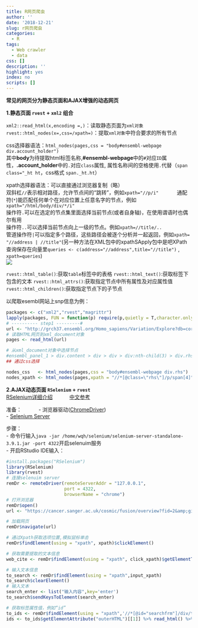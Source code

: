 ```yaml
---
title: R网页爬虫
author: ''
date: '2018-12-21'
slug: r网页爬虫
categories:
  - R
tags:
  - Web crawler
  - data
css: []
description: ''
highlight: yes
index: no
scripts: []
---
```






**常见的网页分为静态页面和AJAX增强的动态网页**   

**1.静态页面 `rvest` + `xml2` 组合**  

`xml2::read_html(x,encoding =,)`：读取静态页面为`xml对象`    
`rvest::html_nodes(x=,css=/xpath=)`：提取`xml对象`中符合要求的所有节点    
  
css选择器语法：`html_nodes(pages,css = "body#ensembl-webpage div.account_holder")`    
其中**body**为待提取html标签名称,**#ensembl-webpage**中的`#`对应`ID`属性，**.account_holder**中的`.`对应`class`属性, 属性名称间的空格使用`.`代替（`span class="_ht ht`，css格式 `span._ht.ht`）    

xpath选择器语法：可以直接通过浏览器复制（略）   
双斜杠`//`表示相对路径，允许节点间的“跳转”，例如`xpath="//p/i"`      　　　
通配符(`*`)能匹配任何单个在对应位置上任意名字的节点，例如`xpath="/html/body/div/*/i"`   
操作符`.`可以在选定的节点集里面选择当前节点(或者自身轴)，在使用谓语时也偶尔有用   
操作符`..`可以选择当前节点向上一级的节点。例如`xpath=//title/..`   
管道操作符`|`可以指定多个路径，这些路径会被逐个分析并一起返回，例如`xpath= "//address | //title"`(另一种方法在XML包中的xpathSApply包中是吧XPath查询保存在向量里`queries <- c(address="//address",title="//title")` , `xpath=queries`)   
![](/post/2018-12-21-r网页爬虫_files/捕获.PNG)


`rvest::html_table()`:获取`table`标签中的表格
`rvest::html_text()`:获取标签下包含的文本
`rvest::html_attrs()`:获取指定节点中所有属性及对应属性值
`rvest::html_children()`:获取指定节点下的子节点

以爬取esembl网站上snp信息为例：

```r
packages <- c("xml2","rvest","magrittr")
lapply(packages, FUN = function(p) require(p,quietly = T,character.only = T))
# ---------- step1 ---------#
url <- "http://grch37.ensembl.org/Homo_sapiens/Variation/Explore?db=core;r=9:22125003-22126003;v=rs1333049;vdb=variation;vf=909181"
# 读取HTML网页到xml_document对象
pages <- read_html(url)  

# 从xml_document对象中选择节点
#ensembl_panel_1 > div.content > div > div > div:nth-child(3) > div.rhs > p > span:nth-child(4)
## 通过css选择

nodes_css   <- html_nodes(pages,css = "body#ensembl-webpage div.rhs")  %>% html_nodes(css = "span") %>%  '['(20) %>% html_text() %>% '[['(1)
nodes_xpath <- html_nodes(pages,xpath = "//*[@class=\"rhs\"]/p/span[4]") %>% html_text()


```


**2.AJAX动态页面 `RSelenium` + `rvest`**   
[RSelenium详细介绍](https://rpubs.com/johndharrison/RSelenium-Basics)　　　
[中文参考]([利用RSelenium抓取动态页面](https://zhuanlan.zhihu.com/p/24772389))   

准备：　　　
- 浏览器驱动([ChromeDriver](https://sites.google.com/a/chromium.org/chromedriver/))   
- [Selenium Server](https://selenium-release.storage.googleapis.com/index.html)   

步骤：   
- 命令行输入`java -jar /home/wqh/selenium/selenium-server-standalone-3.9.1.jar -port 4322`开启selenuim服务   
- 开启RStudio IDE输入：
```r
#install.packages("RSelenium")
library(RSelenium)
library(rvest)
# 连接selenuim server
remDr <- remoteDriver(remoteServerAddr = "127.0.0.1", 
                      port = 4322, 
                      browserName = "chrome")
# 打开浏览器
remDr$open()
url <- "https://cancer.sanger.ac.uk/cosmic/fusion/overview?fid=2&amp;gid=75087"

# 加载网页
remDr$navigate(url)

# 通过Xpath获取选项位置,模拟鼠标单击
remDr$findElement(using = "xpath", xpath)$clickElement()

# 获取需要提取的文本信息
web_cite <- remDr$findElement(using = "xpath", click_xpath)$getElementText()[[1]]

# 输入文本信息
to_search <- remDr$findElement(using = "xpath",input_xpath)
to_search$clearElement()
# 输入文本
search_enter <- list("输入内容",key='enter')
to_search$sendKeysToElement(search_enter) 

# 获取标签属性值，例如“id”
to_ids <- remDr$findElement(using = "xpath",'//*[@id="searchfrm"]/div/table')
ids <- to_ids$getElementAttribute("outerHTML")[[1]] %>% read_html() %>% html_nodes("tr a") %>% html_attr("id") %>% unique()

```   


